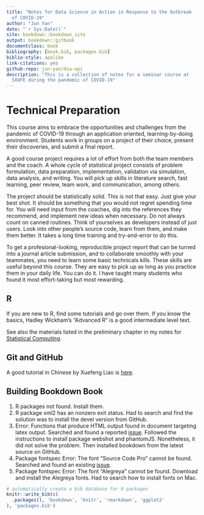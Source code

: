 ```yaml
--- 
title: "Notes for Data Science in Action in Response to the Outbreak
  of COVID-19"
author: "Jun Yan"
date: "`r Sys.Date()`"
site: bookdown::bookdown_site
output: bookdown::gitbook
documentclass: book
bibliography: [book.bib, packages.bib]
biblio-style: apalike
link-citations: yes
github-repo: jun-yan/dsa-epi
description: "This is a collection of notes for a seminar course at
  SXUFE during the pandemic of COVID-19"
---
```


\newcommand{\dd}{\mathrm{d}}


# Technical Preparation {-}

This course aims to embrace the opportunities and challenges from the
pandemic of COVID-19 through an application oriented,
learning-by-doing environment. Students work in groups on a project of
their choice, present their discoveries, and submit a final report.


A good course project requires a lot of effort from both the team
members and the coach. A whole cycle of statistical project consists
of problem formulation, data preparation, implementation, validation
via simulation, data analysis, and writing. You will pick up skills in
literature search, fast learning, peer review, team work, and
communication, among others.


The project should be statistically solid. This is not that easy. Just
give your best shot. It should be something that you
would not regret spending time for. You will need input from the
coaches, dig into the references they recommend, and implement new
ideas when necessary. Do not always count on canned routines. Think of
yourselves as developers instead of just users. Look into other
people's source code, learn from them, and make them better. It
takes a long time training and try-and-error to do this.


To get a profesional-looking, reproducible project report that can be
turned into a journal article submission, and to collaborate smoothly
with your teammates, you need to learn some basic technicals kills.
These skills are useful beyond this course. They are easy to pick up
as long as you practice them in your daily life. You can do it. I have
taught many students who found it most effort-taking but most
rewarding.


## R {-}

If you are new to R, find some tutorials and go over them. If you know
the basics, Hadley Wickham's "Advanced R" is a good intermediate level
text.

See also the materials listed in the preliminary chapter in my notes
for [Statistical Computing](https://jun-yan.github.io/stat-5361/).

## Git and GitHub {-}

A good tutorial in Chinese by Xuefeng Liao is
[here](https://www.liaoxuefeng.com/wiki/896043488029600).

## Building Bookdown Book {-}

1. R packages not found. Install them.
1. R package xml2 has an nonzero exit status. Had to search and find
   the solution was to install the devel version from GitHub.
1. Error: Functions that produce HTML output found in document
   targeting latex output. Searched and found a reported
   [issue](https://github.com/rstudio/bookdown/issues/440).
   Followed the instructions to install package webshot and phantomJS.
   Nonetheless, it did not solve the problem. Then installed bookdown
   from the latest source on GitHub.
1. Package fontspec Error: The font "Source Code Pro" cannot be found.
   Searched and found an existing
   [issue](https://github.com/syl20bnr/spacemacs/issues/8085).
1. Package fontspec Error: The font "Alegreya" cannot be found.
   Download and install the Alegreya fonts. Had to search how to
   install fonts on Mac.

<!-- This is a _sample_ book written in **Markdown**. You can use anything that Pandoc's Markdown supports, e.g., a math equation $a^2 + b^2 = c^2$. -->

<!-- The **bookdown** package can be installed from CRAN or Github: -->

<!-- ```{r eval=FALSE} -->
<!-- install.packages("bookdown") -->
<!-- # or the development version -->
<!-- # devtools::install_github("rstudio/bookdown") -->
<!-- ``` -->

<!-- Remember each Rmd file contains one and only one chapter, and a chapter is defined by the first-level heading `#`. -->

<!-- To compile this example to PDF, you need XeLaTeX. You are recommended to install TinyTeX (which includes XeLaTeX): <https://yihui.name/tinytex/>. -->

```r
# automatically create a bib database for R packages
knitr::write_bib(c(
  .packages(), 'bookdown', 'knitr', 'rmarkdown', 'ggplot2'
), 'packages.bib')
```
